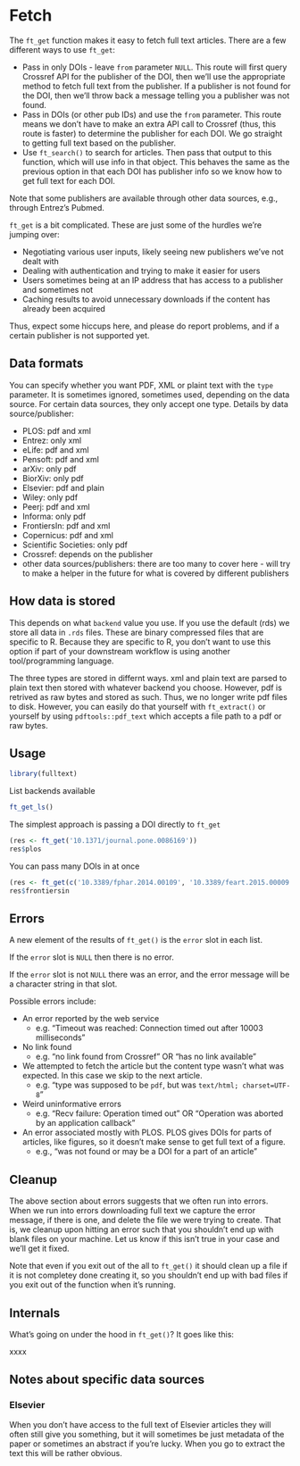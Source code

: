 # Fetch {#fetch}

The `ft_get` function makes it easy to fetch full text articles. There are a few different ways to use `ft_get`:

* Pass in only DOIs - leave `from` parameter `NULL`. This route will first query Crossref API for the publisher of the DOI, then we'll use the appropriate method to fetch full text from the publisher. If a publisher is not found for the DOI, then we'll throw back a message telling you a publisher was not found.
* Pass in DOIs (or other pub IDs) and use the `from` parameter. This route means we don't have to make an extra API call to Crossref (thus, this route is faster) to determine the publisher for each DOI. We go straight to getting full text based on the publisher. 
* Use `ft_search()` to search for articles. Then pass that output to this function, which will use info in that object. This behaves the same as the previous option in that each DOI has publisher info so we know how to get full text for each DOI.

Note that some publishers are available through other data sources, e.g., through Entrez's Pubmed.

`ft_get` is a bit complicated. These are just some of the hurdles we're jumping over:

* Negotiating various user inputs, likely seeing new publishers we've not dealt with
* Dealing with authentication and trying to make it easier for users
* Users sometimes being at an IP address that has access to a publisher and sometimes not
* Caching results to avoid unnecessary downloads if the content has already been acquired

Thus, expect some hiccups here, and please do report problems, and if a certain publisher is not supported yet. 

## Data formats {#fetch-data-formats}

You can specify whether you want PDF, XML or plaint text with the `type` parameter. It is sometimes ignored, sometimes used, depending on the data source. For certain data sources, they only accept one type. Details by data source/publisher:

- PLOS: pdf and xml
- Entrez: only xml
- eLife: pdf and xml
- Pensoft: pdf and xml
- arXiv: only pdf
- BiorXiv: only pdf
- Elsevier: pdf and plain
- Wiley: only pdf
- Peerj: pdf and xml
- Informa: only pdf
- FrontiersIn: pdf and xml
- Copernicus: pdf and xml
- Scientific Societies: only pdf
- Crossref: depends on the publisher
- other data sources/publishers: there are too many to cover here - will try to make a helper in the future for what is covered by different publishers

## How data is stored  {#how-data-is-stored}

This depends on what `backend` value you use. If you use the default (rds) we store all data in `.rds` files. These are binary compressed files that are specific to R. Because they are specific to R, you don't want to use this option if part of your downstream workflow is using another tool/programming language. 

The three types are stored in differnt ways. xml and plain text are parsed to plain text then stored with whatever backend you choose. However, pdf is retrived as raw bytes and stored as such. Thus, we no longer write pdf files to disk. However, you can easily do that yourself with `ft_extract()` or yourself by using `pdftools::pdf_text` which accepts a file path to a pdf or raw bytes. 

## Usage {#fetch-usage}

```r
library(fulltext)
```

List backends available

```r
ft_get_ls()
```

The simplest approach is passing a DOI directly to `ft_get`

```r
(res <- ft_get('10.1371/journal.pone.0086169'))
res$plos
```

You can pass many DOIs in at once

```r
(res <- ft_get(c('10.3389/fphar.2014.00109', '10.3389/feart.2015.00009')))
res$frontiersin
```

## Errors {#fetch-errors}


A new element of the results of `ft_get()` is the `error` slot in each list.

If the `error` slot is `NULL` then there is no error. 

If the `error` slot is not `NULL` there was an error, and the error message
will be a character string in that slot.

Possible errors include:

- An error reported by the web service
    - e.g. "Timeout was reached: Connection timed out after 10003 milliseconds"
- No link found
    - e.g. "no link found from Crossref" OR "has no link available"
- We attempted to fetch the article but the content type wasn't what was expected. In this case we skip to the next article.
    - e.g. "type was supposed to be `pdf`, but was `text/html; charset=UTF-8`"
- Weird uninformative errors 
    - e.g. "Recv failure: Operation timed out" OR "Operation was aborted by an application callback"
- An error associated mostly with PLOS. PLOS gives DOIs for parts of articles, like figures, so it doesn't make sense to get full text of a figure.
    - e.g., "was not found or may be a DOI for a part of an article"


## Cleanup {#fetch-cleanup}

The above section about errors suggests that we often run into errors. When we run into errors
downloading full text we capture the error message, if there is one, and delete the file we 
were trying to create. That is, we cleanup upon hitting an error such that you shouldn't end
up with blank files on your machine. Let us know if this isn't true in your case and we'll 
get it fixed.

Note that even if you exit out of the all to `ft_get()` it should clean up a file 
if it is not completey done creating it, so you shouldn't end up with bad files
if you exit out of the function when it's running.

## Internals {#fetch-internals}

What's going on under the hood in `ft_get()`? It goes like this:

xxxx

## Notes about specific data sources {#fetch-notes}

### Elsevier

When you don't have access to the full text of Elsevier articles they will
often still give you something, but it will sometimes be just metadata 
of the paper or sometimes an abstract if you're lucky. When you go to extract 
the text this will be rather obvious.
